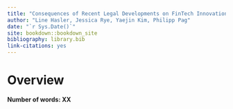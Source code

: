 ```yaml
--- 
title: "Consequences of Recent Legal Developments on FinTech Innovation in Switzerland: A Robo-Advisory Case Study"
author: "Line Hasler, Jessica Rye, Yaejin Kim, Philipp Pag"
date: "`r Sys.Date()`"
site: bookdown::bookdown_site
bibliography: library.bib
link-citations: yes
---
```


# Overview

**Number of words: XX ** 
